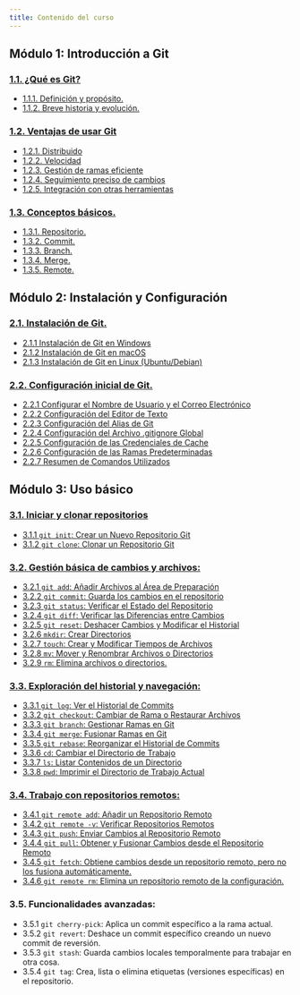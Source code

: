 ```yaml
---
title: Contenido del curso
---
```


## Módulo 1: Introducción a Git

### [**1.1. ¿Qué es Git?**](/docs/cursos/git_curso/1.1_que_es_git)

- [1.1.1. Definición y propósito.](/docs/cursos/git_curso/1.1_que_es_git#111-definición-y-propósito)
- [1.1.2. Breve historia y evolución.](/docs/cursos/git_curso/1.1_que_es_git#112-breve-historia-y-evolución)

### [**1.2. Ventajas de usar Git**](/docs/cursos/git_curso/1.2_ventajas_de_usar_git)

- [1.2.1. Distribuido](/docs/cursos/git_curso/1.2_ventajas_de_usar_git#121-distribuido)
- [1.2.2. Velocidad](/docs/cursos/git_curso/1.2_ventajas_de_usar_git#122-velocidad)
- [1.2.3. Gestión de ramas eficiente](/docs/cursos/git_curso/1.2_ventajas_de_usar_git#123-gestión-de-ramas-eficiente)
- [1.2.4. Seguimiento preciso de cambios](/docs/cursos/git_curso/1.2_ventajas_de_usar_git#124-seguimiento-preciso-de-cambios)
- [1.2.5. Integración con otras herramientas](/docs/cursos/git_curso/1.2_ventajas_de_usar_git#125-integración-con-otras-herramientas)

### [**1.3. Conceptos básicos.**](/docs/cursos/git_curso/1.3_conceptos_basicos)

- [1.3.1. Repositorio.](/docs/cursos/git_curso/1.3_conceptos_basicos#131-repositorio)
- [1.3.2. Commit.](/docs/cursos/git_curso/1.3_conceptos_basicos#132-commit)
- [1.3.3. Branch.](/docs/cursos/git_curso/1.3_conceptos_basicos#133-branch)
- [1.3.4. Merge.](/docs/cursos/git_curso/1.3_conceptos_basicos#134-merge)
- [1.3.5. Remote.](/docs/cursos/git_curso/1.3_conceptos_basicos#135-remote)

## Módulo 2: Instalación y Configuración

### [**2.1. Instalación de Git.**](/docs/cursos/git_curso/2.1_instalacion_de_git)

- [2.1.1 Instalación de Git en Windows](/docs/cursos/git_curso/2.1_instalacion_de_git#211-instalación-de-git-en-windows)
- [2.1.2 Instalación de Git en macOS](/docs/cursos/git_curso/2.1_instalacion_de_git#212-instalación-de-git-en-macos)
- [2.1.3 Instalación de Git en Linux (Ubuntu/Debian)](/docs/cursos/git_curso/2.1_instalacion_de_git#213-instalación-de-git-en-linux-ubuntudebian)

### [**2.2. Configuración inicial de Git.**](/docs/cursos/git_curso/2.2_configuracion_inicial_de_git)

- [2.2.1 Configurar el Nombre de Usuario y el Correo Electrónico](/docs/cursos/git_curso/2.2_configuracion_inicial_de_git#221-configurar-el-nombre-de-usuario-y-el-correo-electrónico)
- [2.2.2 Configuración del Editor de Texto](/docs/cursos/git_curso/2.2_configuracion_inicial_de_git#222-configuración-del-editor-de-texto)
- [2.2.3 Configuración del Alias de Git](/docs/cursos/git_curso/2.2_configuracion_inicial_de_git#223-configuración-del-alias-de-git)
- [2.2.4 Configuración del Archivo .gitignore Global](/docs/cursos/git_curso/2.2_configuracion_inicial_de_git#224-configuración-del-archivo-gitignore-global)
- [2.2.5 Configuración de las Credenciales de Cache](/docs/cursos/git_curso/2.2_configuracion_inicial_de_git#225-configuración-de-las-credenciales-de-cache)
- [2.2.6 Configuración de las Ramas Predeterminadas](/docs/cursos/git_curso/2.2_configuracion_inicial_de_git#226-configuración-de-las-ramas-predeterminadas)
- [2.2.7 Resumen de Comandos Utilizados](/docs/cursos/git_curso/2.2_configuracion_inicial_de_git#227-resumen-de-comandos-utilizados)

## **Módulo 3: Uso básico**

### [**3.1. Iniciar y clonar repositorios**](/docs/cursos/git_curso/3.1_iniciar_y_clonar_repositorios)

- [3.1.1 `git init`: Crear un Nuevo Repositorio Git](/docs/cursos/git_curso/3.1_iniciar_y_clonar_repositorios#git-init-crear-un-nuevo-repositorio-git)
- [3.1.2 `git clone`: Clonar un Repositorio Git](/docs/cursos/git_curso/3.1_iniciar_y_clonar_repositorios#git-clone-clonar-un-repositorio-git   )

### [**3.2. Gestión básica de cambios y archivos:**](/docs/cursos/git_curso/3.2_gestion_basica_de_cambios_y_archivos)

- [3.2.1 `git add`: Añadir Archivos al Área de Preparación](/docs/cursos/git_curso/3.2_gestion_basica_de_cambios_y_archivos#git-add-añadir-archivos-al-área-de-preparación)
- [3.2.2 `git commit`: Guarda los cambios en el repositorio](/docs/cursos/git_curso/3.2_gestion_basica_de_cambios_y_archivos#git-commit-guarda-los-cambios-en-el-repositorio)
- [3.2.3 `git status`: Verificar el Estado del Repositorio](/docs/cursos/git_curso/3.2_gestion_basica_de_cambios_y_archivos#git-status-verificar-el-estado-del-repositorio)
- [3.2.4 `git diff`: Verificar las Diferencias entre Cambios](/docs/cursos/git_curso/3.2_gestion_basica_de_cambios_y_archivos#git-diff-verificar-las-diferencias-entre-cambios)
- [3.2.5 `git reset`: Deshacer Cambios y Modificar el Historial](/docs/cursos/git_curso/3.2_gestion_basica_de_cambios_y_archivos#git-reset-deshacer-cambios-y-modificar-el-historial)
- [3.2.6 `mkdir`: Crear Directorios](/docs/cursos/git_curso/3.2_gestion_basica_de_cambios_y_archivos#mkdir-crear-directorios)
- [3.2.7 `touch`: Crear y Modificar Tiempos de Archivos](/docs/cursos/git_curso/3.2_gestion_basica_de_cambios_y_archivos#touch-crear-y-modificar-tiempos-de-archivos)
- [3.2.8 `mv`: Mover y Renombrar Archivos o Directorios](/docs/cursos/git_curso/3.2_gestion_basica_de_cambios_y_archivos#mv-mover-y-renombrar-archivos-o-directorios)
- [3.2.9 `rm`: Elimina archivos o directorios.](/docs/cursos/git_curso/3.2_gestion_basica_de_cambios_y_archivos#rm-eliminar-archivos-y-directorios)

### [**3.3. Exploración del historial y navegación:**](/docs/cursos/git_curso/3.3_exploracion_del_historial_y_navegacion)

- [3.3.1 `git log`: Ver el Historial de Commits](/docs/cursos/git_curso/3.3_exploracion_del_historial_y_navegacion#git-log-ver-el-historial-de-commits)
- [3.3.2 `git checkout`: Cambiar de Rama o Restaurar Archivos](/docs/cursos/git_curso/3.3_exploracion_del_historial_y_navegacion#git-checkout-cambiar-de-rama-o-restaurar-archivos)
- [3.3.3 `git branch`: Gestionar Ramas en Git](/docs/cursos/git_curso/3.3_exploracion_del_historial_y_navegacion#git-branch-gestionar-ramas-en-git)
- [3.3.4 `git merge`: Fusionar Ramas en Git](/docs/cursos/git_curso/3.3_exploracion_del_historial_y_navegacion#git-merge-fusionar-ramas-en-git)
- [3.3.5 `git rebase`: Reorganizar el Historial de Commits](/docs/cursos/git_curso/3.3_exploracion_del_historial_y_navegacion#git-rebase-reorganizar-el-historial-de-commits)
- [3.3.6 `cd`: Cambiar el Directorio de Trabajo](/docs/cursos/git_curso/3.3_exploracion_del_historial_y_navegacion#cd-cambiar-el-directorio-de-trabajo)
- [3.3.7 `ls`: Listar Contenidos de un Directorio](/docs/cursos/git_curso/3.3_exploracion_del_historial_y_navegacion#ls-listar-contenidos-de-un-directorio)
- [3.3.8 `pwd`: Imprimir el Directorio de Trabajo Actual](/docs/cursos/git_curso/3.3_exploracion_del_historial_y_navegacion#pwd-imprimir-el-directorio-de-trabajo-actual)

### [**3.4. Trabajo con repositorios remotos:**](/docs/cursos/git_curso/3.4_trabajo_con_repositorios_remotos)

- [3.4.1 `git remote add`: Añadir un Repositorio Remoto](/docs/cursos/git_curso/3.4_trabajo_con_repositorios_remotos#git-remote-add-añadir-un-repositorio-remoto)
- [3.4.2 `git remote -v`: Verificar Repositorios Remotos](/docs/cursos/git_curso/3.4_trabajo_con_repositorios_remotos#git-remote--v-verificar-repositorios-remotos)
- [3.4.3 `git push`: Enviar Cambios al Repositorio Remoto](/docs/cursos/git_curso/3.4_trabajo_con_repositorios_remotos#git-push-enviar-cambios-al-repositorio-remoto)
- [3.4.4 `git pull`: Obtener y Fusionar Cambios desde el Repositorio Remoto](/docs/cursos/git_curso/3.4_trabajo_con_repositorios_remotos#git-pull-obtener-y-fusionar-cambios-desde-el-repositorio-remoto)
- [3.4.5 `git fetch`: Obtiene cambios desde un repositorio remoto, pero no los fusiona automáticamente.](/docs/cursos/git_curso/3.4_trabajo_con_repositorios_remotos#git-fetch-obtiene-cambios-desde-un-repositorio-remoto-pero-no-los-fusiona-automáticamente)
- [3.4.6 `git remote rm`: Elimina un repositorio remoto de la configuración.](/docs/cursos/git_curso/3.4_trabajo_con_repositorios_remotos#git-remote-rm-eliminar-un-repositorio-remoto)

### **3.5. Funcionalidades avanzadas:**

- 3.5.1 `git cherry-pick`: Aplica un commit específico a la rama actual.
- 3.5.2 `git revert`: Deshace un commit específico creando un nuevo commit de reversión.
- 3.5.3 `git stash`: Guarda cambios locales temporalmente para trabajar en otra cosa.
- 3.5.4 `git tag`: Crea, lista o elimina etiquetas (versiones específicas) en el repositorio.